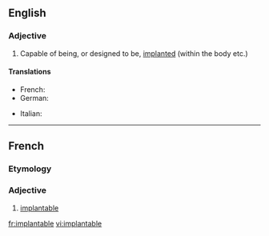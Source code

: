 ==English==

===Adjective===
{{en-adj}}

# Capable of being, or designed to be, [[implanted]] (within the body etc.)

====Translations====
{{trans-top|Capable of being implanted}}
* French: {{t+|fr|implantable}}
* German: {{t|de|implantierbar}}
{{trans-mid}}
* Italian: {{t-|it|impiantabile}}
{{trans-bottom}}

----

==French==

===Etymology===
{{suffix|implanter|able|lang=fr}}

===Adjective===
{{fr-adj-mf}}

# [[#English|implantable]]

[[fr:implantable]]
[[vi:implantable]]